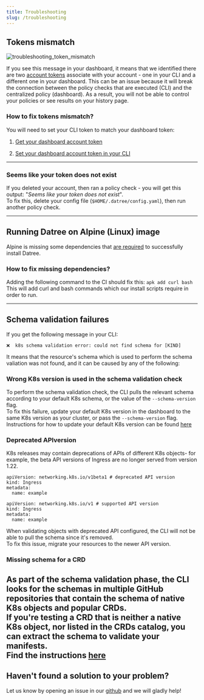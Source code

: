 ```yaml
---
title: Troubleshooting
slug: /troubleshooting
---
```


## Tokens mismatch

![troubleshooting_token_mismatch](/img/troubleshooting/1.avif)

If you see this message in your dashboard, it means that we identified there are two [account tokens](/setup/account-token) associate with your account - one in your CLI and a different one in your dashboard. This can be an issue because it will break the connection between the policy checks that are executed (CLI) and the centralized policy (dashboard). As a result, you will not be able to control your policies or see results on your history page.

### How to fix tokens mismatch?

You will need to set your CLI token to match your dashboard token:

1.  [Get your dashboard account token](/setup/account-token#1-get-your-account-token-from-the-dashboard)

2.  [Set your dashboard account token in your CLI](/setup/account-token#2-set-your-token-in-the-cli)

---

### Seems like your token does not exist

If you deleted your account, then ran a policy check - you will get this output: "_Seems like your token does not exist_".  
To fix this, delete your config file (`$HOME/.datree/config.yaml`), then run another policy check.

---

## Running Datree on Alpine (Linux) image

Alpine is missing some dependencies that [are required](https://github.com/datreeio/helm-datree/issues/22) to successfully install Datree.

### How to fix missing dependencies?

Adding the following command to the CI should fix this: `apk add curl bash`
This will add curl and bash commands which our install scripts require in order to run.

---

## Schema validation failures

If you get the following message in your CLI: 
```terminal
❌  k8s schema validation error: could not find schema for [KIND]  
``` 
It means that the resource's schema which is used to perform the schema valiation was not found, and it can be caused by any of the following:

### Wrong K8s version is used in the schema validation check
To perform the schema validation check, the CLI pulls the relevant schema according to your default K8s schema, or the value of the `--schema-version` flag.  
To fix this failure, update your default K8s version in the dashboard to the same K8s version as your cluster, or pass the `--schema-version` flag.  
Instructions for how to update your default K8s version can be found [here](https://hub.datree.io/setup/schema-validation#changing-the-default-schema-version)

### Deprecated APIversion
K8s releases may contain deprecations of APIs of different K8s objects- for example, the beta API versions of Ingress are no longer served from version 1.22.  
<Tabs>
  <TabItem value='Deprecated API version' label='Deprecated API version' default>   

    apiVersion: networking.k8s.io/v1beta1 # deprecated API version
    kind: Ingress  
    metadata:  
      name: example  
  </TabItem>
  <TabItem value='Valid API version' label='Valid API version'>

    apiVersion: networking.k8s.io/v1 # supported API version
    kind: Ingress
    metadata:
      name: example
  </TabItem>
</Tabs>  

When validating objects with deprecated API configured, the CLI will not be able to pull the schema since it's removed.  
To fix this issue, migrate your resources to the newer API version.  
### Missing schema for a CRD
As part of the schema validation phase, the CLI looks for the schemas in multiple GitHub repositories that contain the schema of native K8s objects and popular CRDs.  
If you're testing a CRD that is neither a native K8s object, nor listed in the CRDs catalog, you can extract the schema to validate your manifests.  
Find the instructions [here](https://hub.datree.io/setup/schema-validation#crd-support)
---

## Haven't found a solution to your problem?

Let us know by opening an issue in our [github](https://github.com/datreeio/datree) and we will gladly help!
